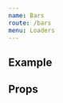 ```yaml
---
name: Bars
route: /bars
menu: Loaders
---
```



## Example

<Playground>
  <Bars
    heigth="100"
    width="100"
    color='grey'
    arialLabel='loading-indicator'
  />
</Playground>

## Props
<Props of={Bars} />



